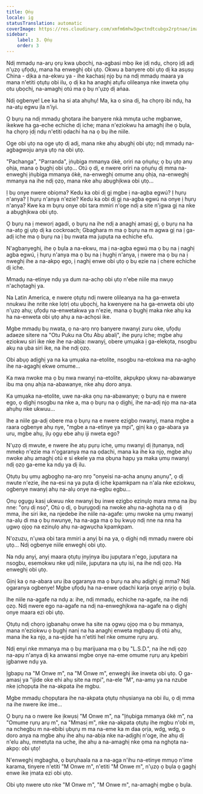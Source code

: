 ```yaml
---
title: Ọṅụ
locale: ig
statusTranslation: automatic
coverImage: https://res.cloudinary.com/xmfm6mhw3gwctndtcubgx2rptnae/image/upload/v1741354419/small_cover_la_gran_rebelion_28716e29d2.webp
sidebar:
    label: 3. Ọṅụ
    order: 3
---
```

Ndị mmadụ na-arụ ọrụ kwa ụbọchị, na-agbasi mbọ ike ịdị ndụ, chọrọ ịdị adị n'ụzọ ụfọdụ, mana ha enweghị obi ụtọ. Okwu a banyere obi ụtọ dị ka asụsụ China - dịka a na-ekwu ya - ihe kachasị njọ bụ na ndị mmadụ maara ya mana n'etiti ọtụtụ obi ilu, ọ dị ka ha anaghị atụfu olileanya nke inweta ọṅụ otu ụbọchị, na-amaghị otú ma ọ bụ n'ụzọ dị aṅaa.

Ndị ogbenye! Lee ka ha si ata ahụhụ! Ma, ka o sina dị, ha chọrọ ibi ndụ, ha na-atụ egwu ịla n'iyi.

Ọ bụrụ na ndị mmadụ ghọtara ihe banyere nkà mmụta uche mgbanwe, ikekwe ha ga-eche echiche dị iche; mana n'eziokwu ha amaghị ihe ọ bụla, ha chọrọ ịdị ndụ n'etiti ọdachi ha na ọ bụ ihe niile.

Oge obi ụtọ na oge ụtọ dị adị, mana nke ahụ abụghị obi ụtọ; ndị mmadụ na-agbagwoju anya ụtọ na obi ụtọ.

"Pachanga", "Parranda", ịṅụbiga mmanya ókè, oriri na ọṅụṅụ; ọ bụ ụtọ anụ ọhịa, mana ọ bụghị obi ụtọ... Otú ọ dị, e nwere oriri na ọṅụṅụ dị mma na-enweghị ịṅụbiga mmanya ókè, na-enweghị omume anụ ọhịa, na-enweghị mmanya na ihe ndị ọzọ, mana nke ahụ abụghịkwa obi ụtọ...

Ị bụ onye nwere obiọma? Kedu ka obi dị gị mgbe ị na-agba egwú? Ị hụrụ n'anya? Ị hụrụ n'anya n'ezie? Kedu ka obi dị gị na-agba egwú na onye ị hụrụ n'anya? Kwe ka m bụrụ onye obi tara mmiri n'oge ndị a site n'ịgwa gị na nke a abụghịkwa obi ụtọ.

Ọ bụrụ na ị meworị agadi, ọ bụrụ na ihe ndị a anaghị amasị gị, ọ bụrụ na ha na-atọ gị ụtọ dị ka cockroach; Gbaghara m ma ọ bụrụ na m agwa gị na ị ga-adị iche ma ọ bụrụ na ị bụ nwata ma jupụta na echiche efu.

N'agbanyeghị, ihe ọ bụla a na-ekwu, ma ị na-agba egwú ma ọ bụ na ị naghị agba egwú, ị hụrụ n'anya ma ọ bụ na ị hụghị n'anya, ị nwere ma ọ bụ na ị nweghị ihe a na-akpọ ego, ị naghị enwe obi ụtọ ọ bụ ezie na ị chere echiche dị iche.

Mmadụ na-etinye ndụ ya dum na-achọ obi ụtọ n'ebe niile ma nwụọ n'achọtaghị ya.

Na Latin America, e nwere ọtụtụ ndị nwere olileanya na ha ga-enweta nnukwu ihe nrite nke lọtrị otu ụbọchị, ha kwenyere na ha ga-enweta obi ụtọ n'ụzọ ahụ; ụfọdụ na-enwetakwa ya n'ezie, mana ọ bụghị maka nke ahụ ka ha na-enweta obi ụtọ ahụ a na-achọsi ike.

Mgbe mmadụ bụ nwata, ọ na-arọ nrọ banyere nwanyị zuru oke, ụfọdụ adaeze sitere na "Otu Puku na Otu Abụ abalị", ihe pụrụ iche; mgbe ahụ eziokwu siri ike nke ihe na-abịa: nwanyị, obere ụmụaka ị ga-elekọta, nsogbu akụ na ụba siri ike, na ihe ndị ọzọ.

Obi abụọ adịghị ya na ka ụmụaka na-etolite, nsogbu na-etokwa ma na-aghọ ihe na-agaghị ekwe omume...

Ka nwa nwoke ma ọ bụ nwa nwanyị na-etolite, akpụkpọ ụkwụ na-abawanye ibu ma ọnụ ahịa na-abawanye, nke ahụ doro anya.

Ka ụmụaka na-etolite, uwe na-aka ọnụ na-abawanye; ọ bụrụ na e nwere ego, ọ dịghị nsogbu na nke a, ma ọ bụrụ na ọ dịghị, ihe na-adị njọ ma na-ata ahụhụ nke ukwuu...

Ihe a niile ga-adị obere ma ọ bụrụ na e nwere ezigbo nwanyị, mana mgbe a raara ogbenye ahụ nye, "mgbe a na-etinye ya mpi", gịnị ka ọ ga-abara ya uru, mgbe ahụ, ịlụ ọgụ ebe ahụ iji nweta ego?

N'ụzọ dị mwute, e nwere ihe atụ pụrụ iche, ụmụ nwanyị dị ịtụnanya, ndị mmekọ n'ezie ma n'ọgaranya ma na ọdachi, mana ka ihe ka njọ, mgbe ahụ nwoke ahụ amaghị otú e si ekele ya ma ọbụna hapụ ya maka ụmụ nwanyị ndị ọzọ ga-eme ka ndụ ya dị ilu.

Ọtụtụ bụ ụmụ agbọghọ na-arọ nrọ "onyeisi na-acha anụnụ anụnụ", ọ dị nwute n'ezie, ihe na-esi na ya pụta dị iche kpamkpam na n'ala nke eziokwu, ogbenye nwanyị ahụ na-alụ onye na-egbu egbu...

Ọnụ ọgụgụ kasị ukwuu nke nwanyị bụ inwe ezigbo ezinụlọ mara mma na ịbụ nne: "ọrụ dị nsọ", Otú ọ dị, ọ bụrụgodị na nwoke ahụ na-aghọta na ọ dị mma, ihe siri ike, na njedebe ihe niile na-agafe: ụmụ nwoke na ụmụ nwanyị na-alụ di ma ọ bụ nwunye, ha na-aga ma ọ bụ kwụọ ndị nne na nna ha ụgwọ ọjọọ na ezinụlọ ahụ na-agwụcha kpamkpam.

N'ozuzu, n'ụwa obi tara mmiri a anyị bi na ya, ọ dịghị ndị mmadụ nwere obi ụtọ... Ndị ogbenye niile enweghị obi ụtọ.

Na ndụ anyị, anyị maara ọtụtụ ịnyịnya ibu jupụtara n'ego, jupụtara na nsogbu, esemokwu nke ụdị niile, jupụtara na ụtụ isi, na ihe ndị ọzọ. Ha enweghị obi ụtọ.

Gịnị ka ọ na-abara uru ịba ọgaranya ma ọ bụrụ na ahụ adịghị gị mma? Ndị ọgaranya ogbenye! Mgbe ụfọdụ ha na-enwe ọdachi karịa onye arịrịọ ọ bụla.

Ihe niile na-agafe na ndụ a: ihe, ndị mmadụ, echiche na-agafe, na ihe ndị ọzọ. Ndị nwere ego na-agafe na ndị na-enweghịkwa na-agafe na ọ dịghị onye maara ezi obi ụtọ.

Ọtụtụ ndị chọrọ ịgbanahụ onwe ha site na ọgwụ ọjọọ ma ọ bụ mmanya, mana n'eziokwu ọ bụghị nanị na ha anaghị enweta mgbapụ dị otú ahụ, mana ihe ka njọ, a na-ejide ha n'etiti hel nke omume rụrụ arụ.

Ndị enyi nke mmanya ma ọ bụ marijuana ma ọ bụ "L.S.D.", na ihe ndị ọzọ na-apụ n'anya dị ka anwansi mgbe onye na-eme omume rụrụ arụ kpebiri ịgbanwe ndụ ya.

Ịgbapụ na "M Onwe m", na "M Onwe m", enweghị ike inweta obi ụtọ. Ọ ga-amasị ya "ijide oke ehi ahụ site na mpi", na-ele "M", na-amụ ya na nzube nke ịchọpụta ihe na-akpata ihe mgbu.

Mgbe mmadụ chọpụtara ihe na-akpata ọtụtụ nhụsianya na obi ilu, ọ dị mma na ihe nwere ike ime...

Ọ bụrụ na o nwere ike ịkwụsị "M Onwe m", na "Ịṅụbiga mmanya ókè m", na "Omume rụrụ arụ m", na "Mmasị m", nke na-akpata ọtụtụ ihe mgbu n'obi m, na nchegbu m na-ebibi ụbụrụ m ma na-eme ka m daa ọrịa, wdg, wdg, o doro anya na mgbe ahụ ihe ahụ na-abịa nke na-adịghị n'oge, ihe ahụ dị n'elu ahụ, mmetụta na uche, ihe ahụ a na-amaghị nke ọma na nghọta na-akpọ: obi ụtọ!

N'enweghị mgbagha, ọ bụrụhaala na a na-aga n'ihu na-etinye mmụọ n'ime karama, tinyere n'etiti "M Onwe m", n'etiti "M Onwe m", n'ụzọ ọ bụla ọ gaghị enwe ike ịmata ezi obi ụtọ.

Obi ụtọ nwere uto nke "M Onwe m", "M Onwe m", na-amaghị mgbe ọ bụla.

